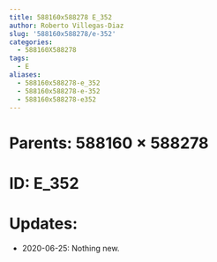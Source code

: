```yaml
---
title: 588160x588278 E_352
author: Roberto Villegas-Diaz
slug: '588160x588278/e-352'
categories:
  - 588160X588278
tags:
  - E
aliases:
  - 588160x588278-e_352
  - 588160x588278-e-352
  - 588160x588278-e352
---
```


# **Parents**: 588160 $\times$ 588278
# **ID**: E_352
# **Updates**: 
 - 2020-06-25: Nothing new.
